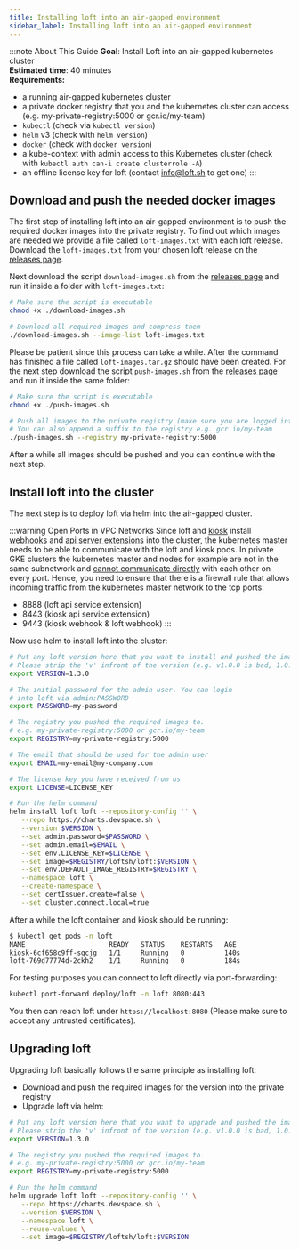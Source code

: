```yaml
---
title: Installing loft into an air-gapped environment
sidebar_label: Installing loft into an air-gapped environment
---
```


:::note About This Guide
**Goal**: Install Loft into an air-gapped kubernetes cluster  
**Estimated time**: 40 minutes  
**Requirements:**  
- a running air-gapped kubernetes cluster
- a private docker registry that you and the kubernetes cluster can access (e.g. my-private-registry:5000 or gcr.io/my-team)
- `kubectl` (check via `kubectl version`)
- `helm` v3 (check with `helm version`)
- `docker` (check with `docker version`)
- a kube-context with admin access to this Kubernetes cluster (check with `kubectl auth can-i create clusterrole -A`)
- an offline license key for loft (contact info@loft.sh to get one)
:::

## Download and push the needed docker images

The first step of installing loft into an air-gapped environment is to push the required docker images into the private registry.
To find out which images are needed we provide a file called `loft-images.txt` with each loft release.
Download the `loft-images.txt` from your chosen loft release on the [releases page](https://github.com/loft-sh/loft/releases).

Next download the script `download-images.sh` from the [releases page](https://github.com/loft-sh/loft/releases) and run it inside a folder with `loft-images.txt`:
```bash
# Make sure the script is executable
chmod +x ./download-images.sh

# Download all required images and compress them
./download-images.sh --image-list loft-images.txt
```

Please be patient since this process can take a while. After the command has finished a file called `loft-images.tar.gz` should have been created.
For the next step download the script `push-images.sh` from the [releases page](https://github.com/loft-sh/loft/releases) and run it inside the same folder:
```bash
# Make sure the script is executable
chmod +x ./push-images.sh

# Push all images to the private registry (make sure you are logged into the registry)
# You can also append a suffix to the registry e.g. gcr.io/my-team
./push-images.sh --registry my-private-registry:5000
```

After a while all images should be pushed and you can continue with the next step.

## Install loft into the cluster

The next step is to deploy loft via helm into the air-gapped cluster.

:::warning Open Ports in VPC Networks
Since loft and [kiosk](https://github.com/kiosk-sh/kiosk) install [webhooks](https://kubernetes.io/docs/reference/access-authn-authz/extensible-admission-controllers/) and [api server extensions](https://kubernetes.io/docs/tasks/extend-kubernetes/setup-extension-api-server/) into the cluster, the kubernetes master needs to be able to communicate with the loft and kiosk pods.
In private GKE clusters the kubernetes master and nodes for example are not in the same subnetwork and [cannot communicate directly](https://cloud.google.com/kubernetes-engine/docs/how-to/private-clusters#add_firewall_rules) with each other on every port.
Hence, you need to ensure that there is a firewall rule that allows incoming traffic from the kubernetes master network to the tcp ports:
- 8888 (loft api service extension)
- 8443 (kiosk api service extension)
- 9443 (kiosk webhook & loft webhook)
:::

Now use helm to install loft into the cluster:
```bash
# Put any loft version here that you want to install and pushed the images for
# Please strip the 'v' infront of the version (e.g. v1.0.0 is bad, 1.0.0 is good)
export VERSION=1.3.0

# The initial password for the admin user. You can login
# into loft via admin:PASSWORD
export PASSWORD=my-password

# The registry you pushed the required images to.
# e.g. my-private-registry:5000 or gcr.io/my-team
export REGISTRY=my-private-registry:5000

# The email that should be used for the admin user
export EMAIL=my-email@my-company.com

# The license key you have received from us
export LICENSE=LICENSE_KEY

# Run the helm command
helm install loft loft --repository-config '' \
   --repo https://charts.devspace.sh \
   --version $VERSION \
   --set admin.password=$PASSWORD \
   --set admin.email=$EMAIL \
   --set env.LICENSE_KEY=$LICENSE \
   --set image=$REGISTRY/loftsh/loft:$VERSION \
   --set env.DEFAULT_IMAGE_REGISTRY=$REGISTRY \
   --namespace loft \
   --create-namespace \
   --set certIssuer.create=false \
   --set cluster.connect.local=true
```

After a while the loft container and kiosk should be running:
```bash
$ kubectl get pods -n loft
NAME                     READY   STATUS    RESTARTS   AGE
kiosk-6cf658c9ff-sqcjg   1/1     Running   0          140s
loft-769d77774d-2ckh2    1/1     Running   0          184s
```

For testing purposes you can connect to loft directly via port-forwarding:
```bash
kubectl port-forward deploy/loft -n loft 8080:443
```

You then can reach loft under `https://localhost:8080` (Please make sure to accept any untrusted certificates).

## Upgrading loft

Upgrading loft basically follows the same principle as installing loft:
- Download and push the required images for the version into the private registry
- Upgrade loft via helm:
```bash
# Put any loft version here that you want to upgrade and pushed the images for
# Please strip the 'v' infront of the version (e.g. v1.0.0 is bad, 1.0.0 is good)
export VERSION=1.3.0

# The registry you pushed the required images to.
# e.g. my-private-registry:5000 or gcr.io/my-team
export REGISTRY=my-private-registry:5000

# Run the helm command
helm upgrade loft loft --repository-config '' \
   --repo https://charts.devspace.sh \
   --version $VERSION \
   --namespace loft \
   --reuse-values \
   --set image=$REGISTRY/loftsh/loft:$VERSION
```
